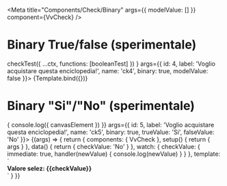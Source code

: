

<Meta
	title="Components/Check/Binary"
	args={{
		modelValue: []
	}}
	component={VvCheck}
/>

# Binary True/false (sperimentale)

<Canvas>
	<Story
		name="True/false"
		play={(ctx) =>
			checkTest({
				...ctx,
				functions: [booleanTest]
			})
		}
		args={{
			id: 4,
			label: 'Voglio acquistare questa enciclopedia!',
			name: 'ck4',
			binary: true,
			modelValue: false
		}}>
		{Template.bind({})}
	</Story>
</Canvas>

# Binary "Si"/"No" (sperimentale)

<Canvas>
	<Story
		name="Binario Si/No (sperimentale)"
		play={({ canvasElement }) => {
			console.log({ canvasElement })
		}}
		args={{
			id: 5,
			label: 'Voglio acquistare questa enciclopedia!',
			name: 'ck5',
			binary: true,
			trueValue: 'Si',
			falseValue: 'No'
		}}>
		{(args) => {
			return {
				components: { VvCheck },
				setup() {
					return { args }
				},
				data() {
					return {
						checkValue: 'No'
					}
				},
				watch: {
					checkValue: {
						immediate: true,
						handler(newValue) {
							console.log(newValue)
						}
					}
				},
				template: `<div :data-testData="checkValue" :key="checkValue">
						<vv-check v-model:modelValue="checkValue" v-bind="args"  />
						<strong v-if="checkValue">Valore selez: {{checkValue}} </strong>
					</div>`
			}
		}}
	</Story>
</Canvas>
